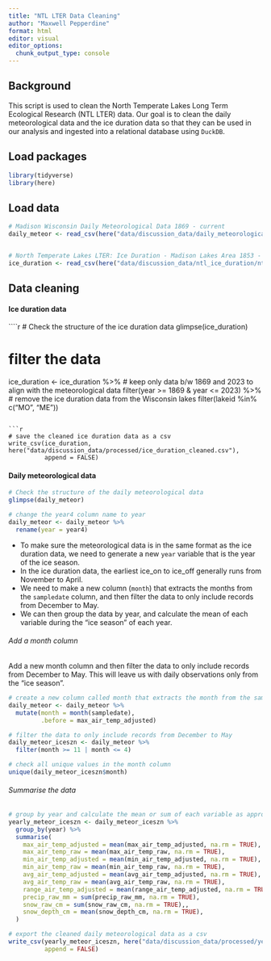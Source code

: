 ```yaml
---
title: "NTL LTER Data Cleaning"
author: "Maxwell Pepperdine"
format: html
editor: visual
editor_options: 
  chunk_output_type: console
---
```


## Background 

This script is used to clean the North Temperate Lakes Long Term Ecological Research (NTL LTER) data. Our goal is to clean the daily meteorological data and the ice duration data so that they can be used in our analysis and ingested into a relational database using `DuckDB`.

## Load packages

```r
library(tidyverse)
library(here)
```

## Load data

```r
# Madison Wisconsin Daily Meteorological Data 1869 - current
daily_meteor <- read_csv(here("data/discussion_data/daily_meteorological/ntl20_v13.csv"))


# North Temperate Lakes LTER: Ice Duration - Madison Lakes Area 1853 - current
ice_duration <- read_csv(here("data/discussion_data/ntl_ice_duration/ntl33_v12.csv"))
```

## Data cleaning

#### Ice duration data

````r
# Check the structure of the ice duration data
glimpse(ice_duration)

# filter the data
ice_duration <- ice_duration %>%
  # keep only data b/w 1869 and 2023 to align with the meteorological data
  filter(year >= 1869 & year <= 2023) %>% 
  # remove the ice duration data from the Wisconsin lakes
  filter(lakeid %in% c("MO", "ME"))
```

```r
# save the cleaned ice duration data as a csv
write_csv(ice_duration, here("data/discussion_data/processed/ice_duration_cleaned.csv"), 
          append = FALSE)
```

#### Daily meteorological data

```r
# Check the structure of the daily meteorological data
glimpse(daily_meteor)

# change the year4 column name to year
daily_meteor <- daily_meteor %>%
  rename(year = year4)
```

- To make sure the meteorological data is in the same format as the ice duration data, we need to generate a new `year` variable that is the year of the ice season. 
- In the ice duration data, the earliest ice_on to ice_off generally runs from November to April. 
- We need to make a new column (`month`) that extracts the months from the `sampledate` column, and then filter the data to only include records from December to May.
- We can then group the data by year, and calculate the mean of each variable during the "ice season" of each year.

###### Add a month column

Add a new month column and then filter the data to only include records from December to May. This will leave us with daily observations only from the "ice season".

```r
# create a new column called month that extracts the month from the sampledate column
daily_meteor <- daily_meteor %>%
  mutate(month = month(sampledate), 
         .before = max_air_temp_adjusted)

# filter the data to only include records from December to May
daily_meteor_iceszn <- daily_meteor %>%
  filter(month >= 11 | month <= 4)

# check all unique values in the month column
unique(daily_meteor_iceszn$month)
```

###### Summarise the data

```r
# group by year and calculate the mean or sum of each variable as appropriate
yearly_meteor_iceszn <- daily_meteor_iceszn %>%
  group_by(year) %>% 
  summarise(
    max_air_temp_adjusted = mean(max_air_temp_adjusted, na.rm = TRUE),
    max_air_temp_raw = mean(max_air_temp_raw, na.rm = TRUE),
    min_air_temp_adjusted = mean(min_air_temp_adjusted, na.rm = TRUE),
    min_air_temp_raw = mean(min_air_temp_raw, na.rm = TRUE),
    avg_air_temp_adjusted = mean(avg_air_temp_adjusted, na.rm = TRUE),
    avg_air_temp_raw = mean(avg_air_temp_raw, na.rm = TRUE),
    range_air_temp_adjusted = mean(range_air_temp_adjusted, na.rm = TRUE),
    precip_raw_mm = sum(precip_raw_mm, na.rm = TRUE),
    snow_raw_cm = sum(snow_raw_cm, na.rm = TRUE),,
    snow_depth_cm = mean(snow_depth_cm, na.rm = TRUE),
  )
```

```r
# export the cleaned daily meteorological data as a csv
write_csv(yearly_meteor_iceszn, here("data/discussion_data/processed/yearly_meteor_iceszn.csv"), 
          append = FALSE)
```













